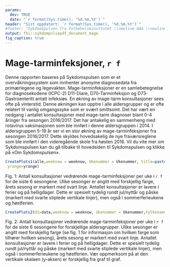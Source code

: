 ```yaml
---
params:
  dev: TRUE
  date: "`r format(Sys.time(), '%d.%m.%Y')`"
header: "Sist oppdatert: `r format(Sys.time(), '%d.%m.%Y')`"
#footer: "Sykdomspulsen fra Folkehelseinsttutet \\newline AAA \\newline A \\newline A "
output: fhi::sykdompulsepdf_document_mage
fig_caption: true
---
```


# Mage-tarminfeksjoner, `r f` {-}

Denne rapporten baseres på Sykdomspulsen som er et overvåkningssystem som innhenter anonyme diagnosedata fra primærlegene og legevakten.
Mage-tarminfeksjoner er en samlebetegnelse for diagnosekodene (ICPC-2) D11-Diare, D70-Tarminfeksjon og D73-Gastroenteritt antatt infeksiøs.
En økning av mage-tarm konsultasjoner sees ofte på vinterstid. Denne økningen kan opptre i alle aldersgrupper og er ofte relatert til vanlig omgangssyke som er svært smittsomt. Det har vært en nedgang i antallet konsultasjoner med mage-tarm diagnoser blant 0-4 åringer fra sesongen 2016/2017. Det har antakelig en sammenheng med rotavirus vaksinasjonen som ble innført i denne aldersgruppen i 2014. I aldersgruppen 5-19 år ser vi en stor økning av mage-tarminfeksjoner fra sesongen 2016/2017. Dette skyldes hovedsakelig de nye fraværsreglene som ble innført i den videregående skole fra høsten 2016.
Vil du vite mer om Sykdomspulsen kan du gå tilbake til hovedsiden til Sykdomspulsen og klikke på «Om Sykdomspulsen».

```r

CreatePlots1(alle,weeknow = weeknow, Ukenummer = Ukenummer, title=paste(mytittle, ", ",f,", alle aldersgrupper", sep ="" ),
 yrange=yrange)

```

\begingroup\footnotesize
Fig. 1: Antall konsultasjoner vedrørende mage-tarminfeksjoner per uke i `r f` for de siste 6 sesongene. Ulike sesonger er angitt med forskjellig farge, årets sesong er markert med svart linje. Antallet konsultasjoner er lavere i ferier og på helligdager. Dette er spesielt tydelig rundt jul/nyttår og påske (markert med svarte stiplede vertikale linjer), men også i sommerferieukene og høstferien.
\endgroup

```r

CreatePlots2(d1=data,weeknow = weeknow, Ukenummer = Ukenummer,Fylkename=f,S=SYNDROM,mytittle=mytittle)

```

\begingroup\footnotesize

Fig. 2: Antall konsultasjoner vedrørende mage-tarminfeksjoner per uke i `r f`  for de siste 6 sesongene for forskjellige aldersgrupper. Ulike sesonger er angitt med forskjellig farge (se fig. 1 for informasjon om hvilken farge som tilhører hvilken sesong), årets sesong er markert med svart linje. Antallet konsultasjoner er lavere i ferier og på helligdager. Dette er spesielt tydelig rundt jul/nyttår og påske (markert med svarte stiplede vertikale linjer), men også i sommerferieukene og høstferien. Vær oppmerksom på at den vertikale skalaen (y-aksen) er forskjellig fra graf til graf.
\endgroup
